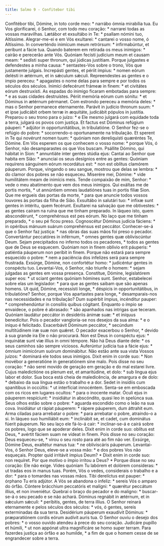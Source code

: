 ```yaml
---
title: Salmo 9 - Confitebor tibi
---
```


<div class="grid grid-cols-2 gap-5">
  <span class="col-6 dropcaps text-justify">
    Confitébor tibi, Dómine, in toto corde meo: * narrábo ómnia mirabília tua.
  </span>
  <span class="col-6 dropcaps text-justify">
    Eu Vos glorificarei, ó Senhor, com todo meu coração: * narrarei todas as
    vossas maravilhas.
  </span>
  <span class="col-6 text-justify">
    Lætábor et exsultábo in Te: * psallam nómini tuo, Altíssime.
  </span>
  <span class="col-6 text-justify">
    Alegrar-me-ei e em Vós exultarei: * cantarei o vosso nome, ó Altíssimo.
  </span>
  <span class="col-6 text-justify">
    In converténdo inimícum meum retrórsum: * infirmabúntur, et períbunt a fácie
    tua.
  </span>
  <span class="col-6 text-justify">
    Quando baterem em retirada os meus inimigos: * cairão e perecerão ante Vós.
  </span>
  <span class="col-6 text-justify">
    Quóniam fecísti judícium meum et causam meam: * sedísti super thronum, qui
    júdicas justítiam.
  </span>
  <span class="col-6 text-justify">
    Porque julgastes e defendestes a minha causa: * sentastes-Vos sobre o trono,
    Vós que justamente julgais.
  </span>
  <span class="col-6 text-justify">
    Increpásti gentes, et périit ímpius: * nomen eórum delésti in ætérnum, et in
    sǽculum sǽculi.
  </span>
  <span class="col-6 text-justify">
    Repreendestes as gentes e o ímpio pereceu: * apagastes o nome delas para
    sempre e por todos os séculos dos séculos.
  </span>
  <span class="col-6 text-justify">
    Inimíci defecérunt frámeæ in finem: * et civitátes eórum destruxísti.
  </span>
  <span class="col-6 text-justify">
    As espadas do inimigo ficaram embotadas para sempre: * e as suas cidades
    destruístes.
  </span>
  <span class="col-6 text-justify">
    Périit memória eórum cum sónitu: * et Dóminus in ætérnum pérmanet.
  </span>
  <span class="col-6 text-justify">
    Com estrondo pereceu a memória deles: * mas o Senhor permanece eternamente.
  </span>
  <span class="col-6 text-justify">
    Parávit in judício thronum suum: * et ipse judicábit orbem terræ in
    æquitáte, judicábit pópulos in justítia.
  </span>
  <span class="col-6 text-justify">
    Preparou o seu trono para o juízo: * e Ele mesmo julgará com equidade toda a
    terra, julgará os povos com justiça.
  </span>
  <span class="col-6 text-justify">
    Et factus est Dóminus refúgium páuperi: * adjútor in opportunitátibus, in
    tribulatióne.
  </span>
  <span class="col-6 text-justify">
    O Senhor fez-se o refúgio do pobre: * socorrendo-o oportunamente na
    tribulação.
  </span>
  <span class="col-6 text-justify">
    Et sperent in Te qui novérunt nomen tuum: * quóniam non dereliquísti
    quæréntes Te, Dómine.
  </span>
  <span class="col-6 text-justify">
    Em Vós esperem os que conhecem o vosso nome: * porque Vós, ó Senhor, não
    desamparastes os que Vos buscam.
  </span>
  <span class="col-6 text-justify">
    Psállite Dómino, qui hábitat in Sion: * annuntiáte inter gentes stúdia ejus:
  </span>
  <span class="col-6 text-justify">
    Cantai ao Senhor que habita em Sião: * anunciai os seus desígnios entre as
    gentes:
  </span>
  <span class="col-6 text-justify">
    Quóniam requírens sánguinem eórum recordátus est: * non est oblítus clamórem
    páuperum.
  </span>
  <span class="col-6 text-justify">
    Porque, vingando o seu sangue, mostrou que delas se lembra: * do clamor dos
    pobres se não esqueceu.
  </span>
  <span class="col-6 text-justify">
    Miserére mei, Dómine: * vide humilitátem meam de inimícis meis.
  </span>
  <span class="col-6 text-justify">
    Tende compaixão de mim, Senhor: * vede o meu abatimento que vem dos meus
    inimigos.
  </span>
  <span class="col-6 text-justify">
    Qui exáltas me de portis mortis, * ut annúntiem omnes laudatiónes tuas in
    portis fíliæ Sion.
  </span>
  <span class="col-6 text-justify">
    Que me ergueis das portas da morte, * para que anuncie todos vossos louvores
    às portas da filha de Sião.
  </span>
  <span class="col-6 text-justify">
    Exsultábo in salutári tuo: * infíxæ sunt gentes in intéritu, quem fecérunt.
  </span>
  <span class="col-6 text-justify">
    Exultarei na salvação que me obtivestes: * as gentes caíram na ruína que me
    tinham preparado.
  </span>
  <span class="col-6 text-justify">
    In láqueo isto, quem abscondérunt, * comprehénsus est pes eórum.
  </span>
  <span class="col-6 text-justify">
    No laço que me tinham preparado, * o seu pé ficou preso.
  </span>
  <span class="col-6 text-justify">
    Cognoscétur Dóminus judícia fáciens: * in opéribus mánuum suárum
    comprehénsus est peccátor.
  </span>
  <span class="col-6 text-justify">
    Conhecer-se-á que o Senhor faz justiça: * nas obras das suas mãos foi preso
    o pecador.
  </span>
  <span class="col-6 text-justify">
    Convertántur peccatóres in inférnum, * omnes gentes quæ obliviscúntur Deum.
  </span>
  <span class="col-6 text-justify">
    Sejam precipitados no inferno todos os pecadores, * todos as gentes que de
    Deus se esquecem.
  </span>
  <span class="col-6 text-justify">
    Quóniam non in finem oblívio erit páuperis: * patiéntia páuperum non períbit
    in finem.
  </span>
  <span class="col-6 text-justify">
    Porque não estará para sempre esquecido o pobre: * nem a paciência dos
    infelizes será para sempre frustrada.
  </span>
  <span class="col-6 text-justify">
    Exsúrge, Dómine, non confortétur homo: * judicéntur gentes in conspéctu tuo.
  </span>
  <span class="col-6 text-justify">
    Levantai-Vos, ó Senhor, não triunfe o homem: * sejam julgadas as gentes em
    vossa presença.
  </span>
  <span class="col-6 text-justify">
    Constítue, Dómine, legislatórem super eos: * ut sciant gentes quóniam
    hómines sunt.
  </span>
  <span class="col-6 text-justify">
    Senhor, estabelecei sobre elas um legislador: * para que as gentes saibam
    que são apenas homens.
  </span>
  <span class="col-6 text-justify">
    Ut quid, Dómine, recessísti longe, * déspicis in opportunitátibus, in
    tribulatióne?
  </span>
  <span class="col-6 text-justify">
    Senhor, porque Vos apartastes para longe, * desamparais-nos nas necessidades
    e na tribulação?
  </span>
  <span class="col-6 text-justify">
    Dum supérbit ímpius, incénditur pauper: * comprehendúntur in consíliis
    quibus cógitant.
  </span>
  <span class="col-6 text-justify">
    Enquanto o ímpio se envaidece, o pobre é abrasado: * são apanhados nas
    intrigas que teceram.
  </span>
  <span class="col-6 text-justify">
    Quóniam laudátur peccátor in desidériis ánimæ suæ: * et iníquus benedícitur.
  </span>
  <span class="col-6 text-justify">
    Pois o pecador vangloria-se nos desejos da sua alma: * e o iníquo é
    felicitado.
  </span>
  <span class="col-6 text-justify">
    Exacerbávit Dóminum peccátor, * secúndum multitúdinem iræ suæ non quǽret.
  </span>
  <span class="col-6 text-justify">
    O pecador exacerbou o Senhor, * devido à sua grande ira Ele o não procurará.
  </span>
  <span class="col-6 text-justify">
    Non est Deus in conspéctu ejus: * inquinátæ sunt viæ illíus in omni témpore.
  </span>
  <span class="col-6 text-justify">
    Não há Deus diante dele: * os seus caminhos são sempre viciosos.
  </span>
  <span class="col-6 text-justify">
    Auferúntur judícia tua a fácie ejus: * ómnium inimicórum suórum dominábitur.
  </span>
  <span class="col-6 text-justify">
    Não estão ante sua vista Vossos juízos: * dominará ele todos seus inimigos.
  </span>
  <span class="col-6 text-justify">
    Dixit enim in corde suo: * Non movébor a generatióne in generatiónem sine
    malo.
  </span>
  <span class="col-6 text-justify">
    Pois disse no seu coração: * não serei movido de geração em geração e do mal
    estarei livre.
  </span>
  <span class="col-6 text-justify">
    Cujus maledictióne os plenum est, et amaritúdine, et dolo: * sub lingua ejus
    labor et dolor.
  </span>
  <span class="col-6 text-justify">
    Sua boca está cheia de maledicência, de amargura e de dolo: * debaixo da sua
    língua estão o trabalho e a dor.
  </span>
  <span class="col-6 text-justify">
    Sedet in insídiis cum spanítibus in occúltis: * ut interfíciat innocéntem.
  </span>
  <span class="col-6 text-justify">
    Senta-se em emboscada com os ricos em lugares ocultos: * para o inocente
    matar.
  </span>
  <span class="col-6 text-justify">
    Óculi ejus in páuperem respíciunt: * insidiátur in abscóndito, quasi leo in
    spelúnca sua.
  </span>
  <span class="col-6 text-justify">
    Seus olhos estão sobre o pobre: * aguarda escondido como o leão na sua cova.
  </span>
  <span class="col-6 text-justify">
    Insidiátur ut rápiat páuperem: * rápere páuperem, dum áttrahit eum.
  </span>
  <span class="col-6 text-justify">
    Arma ciladas para arrebatar o pobre: * para arrebatar o pobre, atraindo-o a
    si.
  </span>
  <span class="col-6 text-justify">
    In láqueo suo humiliábit eum: * inclinábit se, et cadet, cum dominátus
    fúerit páuperum.
  </span>
  <span class="col-6 text-justify">
    No seu laço ele fá-lo-á cair: * inclinar-se-á e cairá sobre os pobres, logo
    que se apoderar deles.
  </span>
  <span class="col-6 text-justify">
    Dixit enim in corde suo: oblítus est Deus, * avértit fáciem suam ne vídeat
    in finem.
  </span>
  <span class="col-6 text-justify">
    Pois disse no seu coração: Deus esqueceu-se, * virou o seu rosto para até ao
    fim não ver.
  </span>
  <span class="col-6 text-justify">
    Exsúrge, Dómine Deus, exaltétur manus tua: * ne obliviscáris páuperum.
  </span>
  <span class="col-6 text-justify">
    Levantai-Vos, ó Senhor Deus, eleve-se a vossa mão: * e dos pobres Vos não
    esqueçais.
  </span>
  <span class="col-6 text-justify">
    Propter quid irritávit ímpius Deum? * Dixit enim in corde suo: non requíret.
  </span>
  <span class="col-6 text-justify">
    Por que motivo o ímpio irritou a Deus? * Porque disse no seu coração: Ele
    não exige.
  </span>
  <span class="col-6 text-justify">
    Vides quóniam Tu labórem et dolórem consíderas: * ut tradas eos in manus
    tuas.
  </span>
  <span class="col-6 text-justify">
    Porém, Vós o vedes, considerais o trabalho e a dor: * para o tomardes nas
    vossas mãos.
  </span>
  <span class="col-6 text-justify">
    Tibi derelíctus est pauper: * órphano Tu eris adjútor.
  </span>
  <span class="col-6 text-justify">
    A Vós se abandona o infeliz: * sereis Vós o amparo do órfão.
  </span>
  <span class="col-6 text-justify">
    Cóntere brácchium peccatóris et malígni: * quærétur peccátum illíus, et non
    inveniétur.
  </span>
  <span class="col-6 text-justify">
    Quebrai o braço do pecador e do maligno: * buscar-se-á o seu pecado e se não
    achará.
  </span>
  <span class="col-6 text-justify">
    Dóminus regnábit in ætérnum, et in sǽculum sǽculi: * períbitis, gentes, de
    terra illíus.
  </span>
  <span class="col-6 text-justify">
    O Senhor reinará eternamente e pelos séculos dos séculos: * vós, ó gentes,
    sereis exterminadas da sua terra.
  </span>
  <span class="col-6 text-justify">
    Desidérium páuperum exaudívit Dóminus: * præparatiónem cordis eórum audívit
    auris tua.
  </span>
  <span class="col-6 text-justify">
    O Senhor ouviu o desejo dos pobres: * o vosso ouvido atendeu à prece do seu
    coração.
  </span>
  <span class="col-6 text-justify">
    Judicáre pupíllo et húmili, * ut non appónat ultra magnificáre se homo super
    terram.
  </span>
  <span class="col-6 text-justify">
    Para fazerdes justiça ao órfão e ao humilde, * a fim de que o homem cesse de
    se engrandecer sobre a terra.
  </span>
</div>

